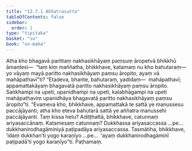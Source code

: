```yaml
---
title: "12.7.1 Aññatrasutta"
tableOfContents: false
sidebar:
  order: 1
type: "tipitaka"
basket: "su"
book: "sn-maha"
---
```



<DynamicBreadcrumb />

<Division number="1131" book="sn-maha" bookNo="14" page="404">

<Paragraph number="2433" book="sn-maha">
Atha kho bhagavā parittaṃ nakhasikhāyaṃ paṃsuṃ āropetvā bhikkhū āmantesi—  “taṃ kiṃ maññatha, bhikkhave, katamaṃ nu kho bahutaraṃ—  yo vāyaṃ mayā paritto nakhasikhāyaṃ paṃsu āropito, ayaṃ vā mahāpathavī”ti? “Etadeva, bhante, bahutaraṃ, yadidaṃ—  mahāpathavī; appamattakāyaṃ bhagavatā paritto nakhasikhāyaṃ paṃsu āropito. Saṅkhampi na upeti, upanidhampi na upeti, kalabhāgampi na upeti mahāpathaviṃ upanidhāya bhagavatā paritto nakhasikhāyaṃ paṃsu āropito”ti.
</Paragraph>

<Paragraph number="2434" book="sn-maha">
“Evameva kho, bhikkhave, appamattakā te sattā ye manussesu paccājāyanti; atha kho eteva bahutarā sattā ye aññatra manussehi paccājāyanti. Taṃ kissa hetu? Adiṭṭhattā, bhikkhave, catunnaṃ ariyasaccānaṃ. Katamesaṃ catunnaṃ? Dukkhassa ariyasaccassa …pe…  dukkhanirodhagāminiyā paṭipadāya ariyasaccassa.
</Paragraph>

<Paragraph number="2435" book="sn-maha">
Tasmātiha, bhikkhave, ‘idaṃ dukkhan’ti yogo karaṇīyo …pe…  ‘ayaṃ dukkhanirodhagāminī paṭipadā’ti yogo karaṇīyo”ti.

</Paragraph>
</Division>

<Paragraph number="2436" type="center" book="sn-maha">
Paṭhamaṃ.
</Paragraph>